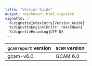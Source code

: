 ```yaml
---
title: "Version Guide"
output: rmarkdown::html_vignette
vignette: >
  %\VignetteIndexEntry{Version_Guide}
  %\VignetteEngine{knitr::rmarkdown}
  %\VignetteEncoding{UTF-8}
---
```


| `gcamreport` version | `GCAM` version |
|----------------------|----------------|
| gcam-v6.0            | GCAM 6.0       |
